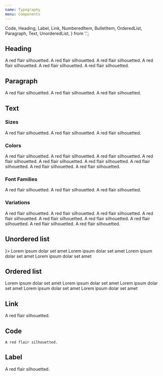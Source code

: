 ```yaml
---
name: Typography
menu: Components
---
```


  Code,
  Heading,
  Label,
  Link,
  NumberedItem,
  BulletItem,
  OrderedList,
  Paragraph,
  Text,
  UnorderedList,
} from '.';

## Heading

<Playground>
  <Box flexDirection="column">
    <Heading size="xxxlarge">A red flair silhouetted.</Heading>
    <Heading size="xxlarge">A red flair silhouetted.</Heading>
    <Heading size="xlarge">A red flair silhouetted.</Heading>
    <Heading size="large">A red flair silhouetted.</Heading>
    <Heading size="medium">A red flair silhouetted.</Heading>
    <Heading size="small">A red flair silhouetted.</Heading>
  </Box>
</Playground>

## Paragraph

<Playground>
  <Box flexDirection="column">
    <Paragraph size="small">A red flair silhouetted.</Paragraph>
    <Paragraph size="medium">A red flair silhouetted.</Paragraph>
    <Paragraph size="large">A red flair silhouetted.</Paragraph>
  </Box>
</Playground>

## Text

### Sizes

<Playground>
  <Box flexDirection="column">
    <Text size="small">A red flair silhouetted.</Text>
    <Text size="medium">A red flair silhouetted.</Text>
    <Text size="large">A red flair silhouetted.</Text>
  </Box>
</Playground>

### Colors

<Playground>
  <Box flexDirection="column">
    <Text color="dark">A red flair silhouetted.</Text>
    <Text color="default">A red flair silhouetted.</Text>
    <Text color="muted">A red flair silhouetted.</Text>
    <Text color="selected">A red flair silhouetted.</Text>
    <Text color="danger">A red flair silhouetted.</Text>
    <Text color="info">A red flair silhouetted.</Text>
    <Text color="none">A red flair silhouetted.</Text>
    <Text color="success">A red flair silhouetted.</Text>
    <Text color="warning">A red flair silhouetted.</Text>
  </Box>
</Playground>

### Font Families

<Playground>
  <Box flexDirection="column">
    <Text fontFamily="heading">A red flair silhouetted.</Text>
    <Text fontFamily="text">A red flair silhouetted.</Text>
    <Text fontFamily="mono">A red flair silhouetted.</Text>
  </Box>
</Playground>

### Variations

<Playground>
  <Box flexDirection="column">
    <Text isBold>A red flair silhouetted.</Text>
    <Text isItalic>A red flair silhouetted.</Text>
    <Text isItalic isBold>
      A red flair silhouetted.
    </Text>
    <Text align="left">A red flair silhouetted.</Text>
    <Text align="center">A red flair silhouetted.</Text>
    <Text align="right">A red flair silhouetted.</Text>
    <Text transform="uppercase">A red flair silhouetted.</Text>
    <Text transform="lowercase">A red flair silhouetted.</Text>
    <Text transform="capitalize">A red flair silhouetted.</Text>
  </Box>
</Playground>

## Unordered list

<Playground>
  <UnorderedList icon={<Icon name="check" />}>
    <BulletItem>Lorem ipsum dolar set amet</BulletItem>
    <BulletItem>Lorem ipsum dolar set amet</BulletItem>
    <BulletItem>Lorem ipsum dolar set amet</BulletItem>
    <BulletItem>Lorem ipsum dolar set amet</BulletItem>
  </UnorderedList>
</Playground>

## Ordered list

<Playground>
  <OrderedList>
    <NumberedItem>Lorem ipsum dolar set amet</NumberedItem>
    <NumberedItem>Lorem ipsum dolar set amet</NumberedItem>
    <NumberedItem>Lorem ipsum dolar set amet</NumberedItem>
    <NumberedItem>Lorem ipsum dolar set amet</NumberedItem>
    <NumberedItem>Lorem ipsum dolar set amet</NumberedItem>
  </OrderedList>
</Playground>

## Link

<Playground>
  <Box flexDirection="column">
    <Link>A red flair silhouetted.</Link>
  </Box>
</Playground>

## Code

<Playground>
  <Box flexDirection="column">
    <Code>A red flair silhouetted.</Code>
  </Box>
</Playground>

## Label

<Playground>
  <Box flexDirection="column">
    <Label>A red flair silhouetted.</Label>
  </Box>
</Playground>
